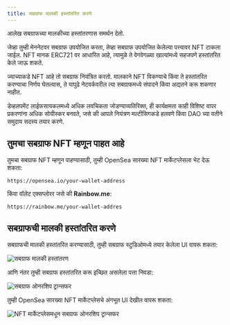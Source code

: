 ```yaml
---
title: सबग्राफ मालकी हस्तांतरित करणे
---
```


आलेख सबग्राफच्या मालकीच्या हस्तांतरणास समर्थन देतो.

जेव्हा तुम्ही मेननेटवर सबग्राफ उपयोजित करता, तेव्हा सबग्राफ उपयोजित केलेल्या पत्त्यावर NFT टाकला जाईल. NFT मानक ERC721 वर आधारित आहे, त्यामुळे ते वेगवेगळ्या खात्यांमध्ये सहजपणे हस्तांतरित केले जाऊ शकते.

ज्याच्याकडे NFT आहे तो सबग्राफ नियंत्रित करतो. मालकाने NFT विकण्याचे किंवा ते हस्तांतरित करण्याचा निर्णय घेतल्यास, ते यापुढे नेटवर्कवरील त्या सबग्राफमध्ये संपादने किंवा अद्यतने करू शकणार नाहीत.

डेव्हलपमेंट लाईफसायकलमध्ये अधिक लवचिकता जोडण्याव्यतिरिक्त, ही कार्यक्षमता काही विशिष्ट वापर प्रकरणांना अधिक सोयीस्कर बनवते, जसे की आपले नियंत्रण मल्टीसिगकडे हलवणे किंवा DAO च्या वतीने समुदाय सदस्य तयार करणे.

## तुमचा सबग्राफ NFT म्हणून पाहत आहे

तुमचा सबग्राफ NFT म्हणून पाहण्यासाठी, तुम्ही OpenSea सारख्या NFT मार्केटप्लेसला भेट देऊ शकता:

```
https://opensea.io/your-wallet-address
```

किंवा वॉलेट एक्सप्लोरर जसे की **Rainbow.me**:

```
https://rainbow.me/your-wallet-addres
```

## सबग्राफची मालकी हस्तांतरित करणे

सबग्राफची मालकी हस्तांतरित करण्यासाठी, तुम्ही सबग्राफ स्टुडिओमध्ये तयार केलेला UI वापरू शकता:

![सबग्राफ मालकी हस्तांतरण](/img/subgraph-ownership-transfer-1.png)

आणि नंतर तुम्ही सबग्राफ हस्तांतरित करू इच्छित असलेला पत्ता निवडा:

![सबग्राफ ओनरशिप ट्रान्सफर](/img/subgraph-ownership-transfer-2.png)

तुम्ही OpenSea सारख्या NFT मार्केटप्लेसचे अंगभूत UI देखील वापरू शकता:

![NFT मार्केटप्लेसमधून सबग्राफ ओनरशिप ट्रान्सफर](/img/subgraph-ownership-transfer-nft-marketplace.png)

